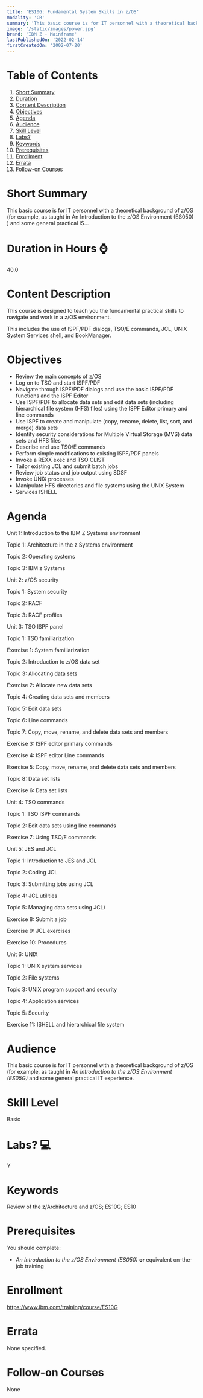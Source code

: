 ```yaml
---
title: 'ES10G: Fundamental System Skills in z/OS'
modality: 'CR'
summary: 'This basic course is for IT personnel with a theoretical background of z/OS (for example, as taught in An Introduction to the z/OS Environment (ES050) ) and some general practical IS...'
image: '/static/images/power.jpg'
brand: 'IBM Z - Mainframe'
lastPublishedOn: '2022-02-14'
firstCreatedOn: '2002-07-20'
---
```

# Table of Contents
1.  [Short Summary](#short-summary)
2.  [Duration](#duration-in-hours-)
3.  [Content Description](#content-description)
4.  [Objectives](#objectives)
5.  [Agenda](#agenda)
6.  [Audience](#audience)
7.  [Skill Level](#skill-level)
8.  [Labs?](#labs-)
9.  [Keywords](#keywords)
10. [Prerequisites](#prerequisites)
11. [Enrollment](#enrollment)
12. [Errata](#errata)
13. [Follow-on Courses](#follow-on-courses)

# Short Summary
This basic course is for IT personnel with a theoretical background of z/OS (for example, as taught in An Introduction to the z/OS Environment (ES050) ) and some general practical IS...

# Duration in Hours ⌚
40.0

# Content Description
This course is designed to teach you the fundamental practical skills to navigate and work in a z/OS environment.


This includes the use of ISPF/PDF dialogs, TSO/E commands, JCL, UNIX System Services shell, and BookManager.



# Objectives
* Review the main concepts of z/OS
* Log on to TSO and start ISPF/PDF
* Navigate through ISPF/PDF dialogs and use the basic ISPF/PDF functions and the ISPF Editor
* Use ISPF/PDF to allocate data sets and edit data sets (including hierarchical file system (HFS) files) using the ISPF Editor primary and line commands
* Use ISPF to create and manipulate (copy, rename, delete, list, sort, and merge) data sets
* Identify security considerations for Multiple Virtual Storage (MVS) data sets and HFS files
* Describe and use TSO/E commands
* Perform simple modifications to existing ISPF/PDF panels
* Invoke a REXX exec and TSO CLIST
* Tailor existing JCL and submit batch jobs
* Review job status and job output using SDSF
* Invoke UNIX processes
* Manipulate HFS directories and file systems using the UNIX System
* Services ISHELL


# Agenda
Unit 1: Introduction to the IBM Z Systems environment

Topic 1: Architecture in the z Systems environment

Topic 2: Operating systems

Topic 3: IBM z Systems 

Unit 2: z/OS security

Topic 1: System security

Topic 2: RACF

Topic 3: RACF profiles 

Unit 3: TSO ISPF panel

Topic 1: TSO familiarization

Exercise 1: System familiarization

Topic 2: Introduction to z/OS data set

Topic 3: Allocating data sets 

Exercise 2: Allocate new data sets

Topic 4: Creating data sets and members

Topic 5: Edit data sets 

Topic 6: Line commands

Topic 7: Copy, move, rename, and delete data sets and members

Exercise 3: ISPF editor primary commands

Exercise 4: ISPF editor Line commands

Exercise 5: Copy, move, rename, and delete data sets and members

Topic 8: Data set lists

Exercise 6: Data set lists 

Unit 4: TSO commands

Topic 1: TSO ISPF commands

Topic 2: Edit data sets using line commands 

Exercise 7: Using TSO/E commands 

Unit 5: JES and JCL

Topic 1: Introduction to JES and JCL

Topic 2: Coding JCL

Topic 3: Submitting jobs using JCL

Topic 4: JCL utilities

Topic 5: Managing data sets using JCL) 

Exercise 8: Submit a job

Exercise 9: JCL exercises 

Exercise 10: Procedures 

Unit 6: UNIX

Topic 1: UNIX system services

Topic 2: File systems 

Topic 3: UNIX program support and security 

Topic 4: Application services

Topic 5: Security

Exercise 11: ISHELL and hierarchical file system



# Audience
This basic course is for IT personnel with a theoretical background of z/OS (for example, as taught in *An Introduction to the z/OS Environment (ES05G)* and some general practical IT experience.



# Skill Level
Basic               

# Labs? 💻
Y

# Keywords
Review of the z/Architecture and z/OS; ES10G; ES10

# Prerequisites
You should complete:


* *An Introduction to the z/OS Environment (ES050)* **or** equivalent on-the-job training


# Enrollment
https://www.ibm.com/training/course/ES10G

# Errata
None specified.

# Follow-on Courses
None

